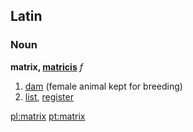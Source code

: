 ==Latin==
===Noun===
'''matrix, [[Wiktionary Appendix:Latin third declension|matricis]]''' ''f''
# [[dam]] (female animal kept for breeding)
# [[list]], [[register]]
[[pl:matrix]]
[[pt:matrix]]